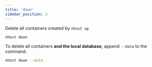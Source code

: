 ```yaml
---
title: 'down'
sidebar_position: 3
---
```


Delete all containers created by `nhost up`

```bash
nhost down
```

To delete all containers **and the local database**, append `--data` to the command.

```bash
nhost down --data
```
